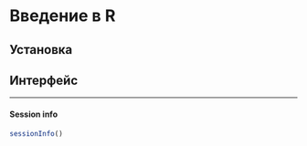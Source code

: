 # Введение в R {#rintro}

## Установка {#rinstall}

::: {.lab-chapter .lab-beginner}
:::


## Интерфейс {#rinerface}

::: {.lab-chapter .lab-beginner}
:::


***

#### Session info {.unnumbered}

```r
sessionInfo()
```